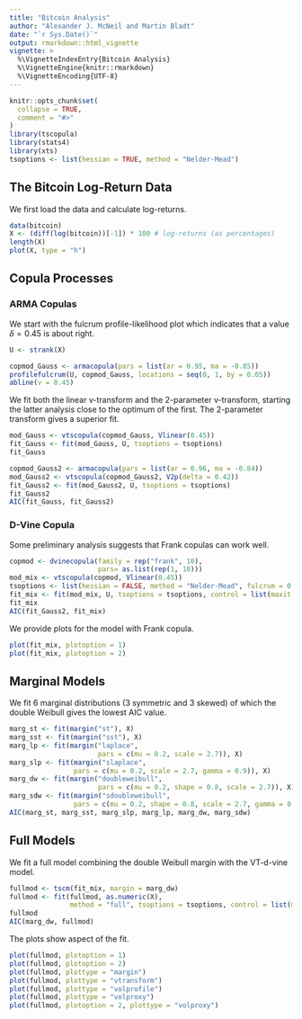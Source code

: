 ```yaml
---
title: "Bitcoin Analysis"
author: "Alexander J. McNeil and Martin Bladt"
date: "`r Sys.Date()`"
output: rmarkdown::html_vignette
vignette: >
  %\VignetteIndexEntry{Bitcoin Analysis}
  %\VignetteEngine{knitr::rmarkdown}
  %\VignetteEncoding{UTF-8}
---
```


```r
knitr::opts_chunk$set(
  collapse = TRUE,
  comment = "#>"
)
library(tscopula)
library(stats4)
library(xts)
tsoptions <- list(hessian = TRUE, method = "Nelder-Mead")

```

## The Bitcoin Log-Return Data

We first load the data and calculate log-returns.

```r
data(bitcoin)
X <- (diff(log(bitcoin))[-1]) * 100 # log-returns (as percentages)
length(X)
plot(X, type = "h")
```

## Copula Processes

### ARMA Copulas

We start with the fulcrum profile-likelihood plot which indicates that a value $\delta = 0.45$ is about right.

```r
U <- strank(X)

copmod_Gauss <- armacopula(pars = list(ar = 0.95, ma = -0.85))
profilefulcrum(U, copmod_Gauss, locations = seq(0, 1, by = 0.05))
abline(v = 0.45)
```

We fit both the linear v-transform and the 2-parameter v-transform, starting the latter analysis close to the optimum of the first. The 2-parameter transform gives a superior fit.

```r
mod_Gauss <- vtscopula(copmod_Gauss, Vlinear(0.45))
fit_Gauss <- fit(mod_Gauss, U, tsoptions = tsoptions)
fit_Gauss

copmod_Gauss2 <- armacopula(pars = list(ar = 0.96, ma = -0.84))
mod_Gauss2 <- vtscopula(copmod_Gauss2, V2p(delta = 0.42))
fit_Gauss2 <- fit(mod_Gauss2, U, tsoptions = tsoptions)
fit_Gauss2
AIC(fit_Gauss, fit_Gauss2)
```

### D-Vine Copula 

Some preliminary analysis suggests that Frank copulas can work well.

```r
copmod <- dvinecopula(family = rep("frank", 10),
                      pars= as.list(rep(1, 10)))
mod_mix <- vtscopula(copmod, Vlinear(0.45))
tsoptions <- list(hessian = FALSE, method = "Nelder-Mead", fulcrum = 0.45)
fit_mix <- fit(mod_mix, U, tsoptions = tsoptions, control = list(maxit = 4000))
fit_mix
AIC(fit_Gauss2, fit_mix)
```

We provide plots for the model with Frank copula.

```r
plot(fit_mix, plotoption = 1)
plot(fit_mix, plotoption = 2)
```


## Marginal Models

We fit 6 marginal distributions (3 symmetric and 3 skewed) of which the double Weibull gives the lowest AIC value.

```r
marg_st <- fit(margin("st"), X)
marg_sst <- fit(margin("sst"), X)
marg_lp <- fit(margin("laplace", 
                      pars = c(mu = 0.2, scale = 2.7)), X)
marg_slp <- fit(margin("slaplace", 
                pars = c(mu = 0.2, scale = 2.7, gamma = 0.9)), X)
marg_dw <- fit(margin("doubleweibull", 
                      pars = c(mu = 0.2, shape = 0.8, scale = 2.7)), X)
marg_sdw <- fit(margin("sdoubleweibull", 
                pars = c(mu = 0.2, shape = 0.8, scale = 2.7, gamma = 0.9)), X)
AIC(marg_st, marg_sst, marg_slp, marg_lp, marg_dw, marg_sdw)
```

## Full Models

We fit a full model combining the double Weibull margin with the VT-d-vine model.

```r
fullmod <- tscm(fit_mix, margin = marg_dw)
fullmod <- fit(fullmod, as.numeric(X), 
               method = "full", tsoptions = tsoptions, control = list(maxit = 4000))
fullmod
AIC(marg_dw, fullmod)
```

The plots show aspect of the fit.

```r
plot(fullmod, plotoption = 1)
plot(fullmod, plotoption = 2)
plot(fullmod, plottype = "margin")
plot(fullmod, plottype = "vtransform")
plot(fullmod, plottype = "volprofile")
plot(fullmod, plottype = "volproxy")
plot(fullmod, plotoption = 2, plottype = "volproxy")
```


